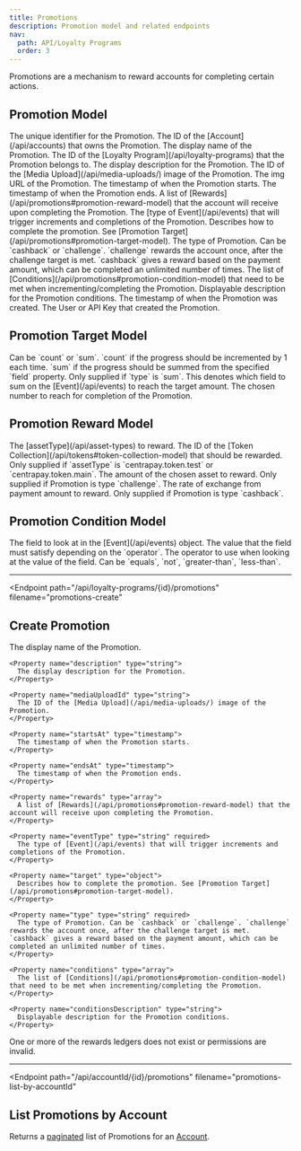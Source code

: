 ```yaml
---
title: Promotions
description: Promotion model and related endpoints
nav:
  path: API/Loyalty Programs
  order: 3
---
```


Promotions are a mechanism to reward accounts for completing certain actions.

## Promotion Model

<Properties>
  <Property name="id" type="string">
    The unique identifier for the Promotion.
  </Property>

  <Property name="accountId" type="string">
    The ID of the [Account](/api/accounts) that owns the Promotion.
  </Property>

  <Property name="name" type="string">
    The display name of the Promotion.
  </Property>

  <Property name="programId" type="string">
    The ID of the [Loyalty Program](/api/loyalty-programs) that the Promotion belongs to.
  </Property>

  <Property name="description" type="string">
    The display description for the Promotion.
  </Property>

  <Property name="mediaUploadId" type="string">
    The ID of the [Media Upload](/api/media-uploads/) image of the Promotion.
  </Property>

  <Property name="img" type="string">
    The img URL of the Promotion.
  </Property>

  <Property name="startsAt" type="timestamp">
    The timestamp of when the Promotion starts.
  </Property>

  <Property name="endsAt" type="timestamp">
    The timestamp of when the Promotion ends.
  </Property>

  <Property name="rewards" type="array">
    A list of [Rewards](/api/promotions#promotion-reward-model) that the account will receive upon completing the Promotion.
  </Property>

  <Property name="eventType" type="string">
    The [type of Event](/api/events) that will trigger increments and completions of the Promotion.
  </Property>

  <Property name="target" type="object">
    Describes how to complete the promotion. See [Promotion Target](/api/promotions#promotion-target-model).
  </Property>

  <Property name="type" type="string">
    The type of Promotion. Can be `cashback` or `challenge`. `challenge` rewards the account once, after the challenge target is met. `cashback` gives a reward based on the payment amount, which can be completed an unlimited number of times.
  </Property>

  <Property name="conditions" type="array">
    The list of [Conditions](/api/promotions#promotion-condition-model) that need to be met when incrementing/completing the Promotion.
  </Property>

  <Property name="conditionsDescription" type="string">
    Displayable description for the Promotion conditions.
  </Property>

  <Property name="createdAt" type="string">
    The timestamp of when the Promotion was created.
  </Property>

  <Property name="createdBy" type="crn">
    The User or API Key that created the Promotion.
  </Property>
</Properties>

## Promotion Target Model

<Properties>
  <Property name="type" type="string">
    Can be `count` or `sum`. `count` if the progress should be incremented by 1 each time. `sum` if the progress should be summed from the specified `field` property.
  </Property>

  <Property name="field" type="string">
    Only supplied if `type` is `sum`. This denotes which field to sum on the [Event](/api/events) to reach the target amount.
  </Property>

  <Property name="amount" type="number">
    The chosen number to reach for completion of the Promotion.
  </Property>
</Properties>

## Promotion Reward Model

<Properties>
  <Property name="assetType" type="string">
    The [assetType](/api/asset-types) to reward.
  </Property>

  <Property name="collectionId" type="string">
    The ID of the [Token Collection](/api/tokens#token-collection-model) that should be rewarded. Only supplied if `assetType` is `centrapay.token.test` or `centrapay.token.main`.
  </Property>

  <Property name="amount" type="number">
    The amount of the chosen asset to reward. Only supplied if Promotion is type `challenge`.
  </Property>

  <Property name="exchangeRate" type="number">
    The rate of exchange from payment amount to reward. Only supplied if Promotion is type `cashback`.
  </Property>
</Properties>

## Promotion Condition Model

<Properties>
  <Property name="field" type="string">
    The field to look at in the [Event](/api/events) object.
  </Property>

  <Property name="value" type="string">
    The value that the field must satisfy depending on the `operator`.
  </Property>

  <Property name="operator" type="string">
    The operator to use when looking at the value of the field. Can be `equals`, `not`, `greater-than`, `less-than`.
  </Property>
</Properties>

---

<Endpoint
  path="/api/loyalty-programs/{id}/promotions"
  filename="promotions-create"
>
  ## Create Promotion <Badge type="experimental"/>

  <Properties>
    <Property name="name" type="string" required>
      The display name of the Promotion.
    </Property>

    <Property name="description" type="string">
      The display description for the Promotion.
    </Property>

    <Property name="mediaUploadId" type="string">
      The ID of the [Media Upload](/api/media-uploads/) image of the Promotion.
    </Property>

    <Property name="startsAt" type="timestamp">
      The timestamp of when the Promotion starts.
    </Property>

    <Property name="endsAt" type="timestamp">
      The timestamp of when the Promotion ends.
    </Property>

    <Property name="rewards" type="array">
      A list of [Rewards](/api/promotions#promotion-reward-model) that the account will receive upon completing the Promotion.
    </Property>

    <Property name="eventType" type="string" required>
      The type of [Event](/api/events) that will trigger increments and completions of the Promotion.
    </Property>

    <Property name="target" type="object">
      Describes how to complete the promotion. See [Promotion Target](/api/promotions#promotion-target-model).
    </Property>

    <Property name="type" type="string" required>
      The type of Promotion. Can be `cashback` or `challenge`. `challenge` rewards the account once, after the challenge target is met. `cashback` gives a reward based on the payment amount, which can be completed an unlimited number of times.
    </Property>

    <Property name="conditions" type="array">
      The list of [Conditions](/api/promotions#promotion-condition-model) that need to be met when incrementing/completing the Promotion.
    </Property>

    <Property name="conditionsDescription" type="string">
      Displayable description for the Promotion conditions.
    </Property>
  </Properties>

  <Properties heading="Errors">
    <Error code="403" message="PROMOTION_REWARDS_INVALID">
      One or more of the rewards ledgers does not exist or permissions are invalid.
    </Error>
  </Properties>
</Endpoint>

---

<Endpoint
  path="/api/accountId/{id}/promotions"
  filename="promotions-list-by-accountId"
>
  ## List Promotions by Account <Badge type="experimental"/>

  Returns a [paginated](/api/pagination/) list of Promotions for an [Account](/api/accounts).
</Endpoint>
